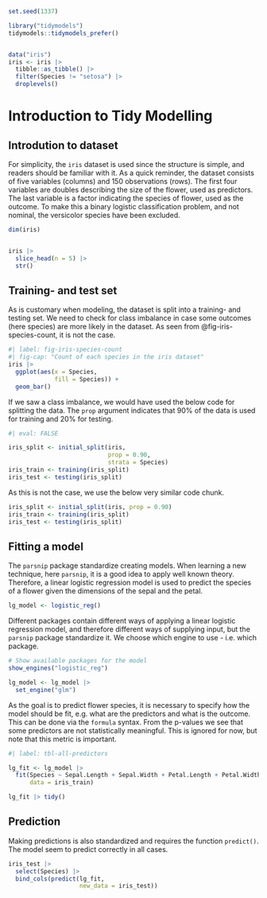 ```r
set.seed(1337)

library("tidymodels")
tidymodels::tidymodels_prefer()


data("iris")
iris <- iris |>
  tibble::as_tibble() |> 
  filter(Species != "setosa") |> 
  droplevels()
```


# Introduction to Tidy Modelling
## Introdution to dataset
For simplicity, the `iris` dataset is used since the structure is simple, and readers should be familiar with it. As a quick reminder, the dataset consists of five variables (columns) and 150 observations (rows). The first four variables are doubles describing the size of the flower, used as predictors. The last variable is a factor indicating the species of flower, used as the outcome. To make this a binary logistic classification problem, and not nominal, the versicolor species have been excluded.
```r
dim(iris)


iris |> 
  slice_head(n = 5) |>
  str()
```

## Training- and test set
As is customary when modeling, the dataset is split into a training- and testing set. We need to check for class imbalance in case some outcomes (here species) are more likely in the dataset. As seen from @fig-iris-species-count, it is not the case.
```r
#| label: fig-iris-species-count
#| fig-cap: "Count of each species in the iris dataset"
iris |> 
  ggplot(aes(x = Species,
             fill = Species)) +
  geom_bar()
```

If we saw a class imbalance, we would have used the below code for splitting the data. The `prop` argument indicates that 90% of the data is used for training and 20% for testing.
```r
#| eval: FALSE

iris_split <- initial_split(iris,
                            prop = 0.90,
                            strata = Species)
iris_train <- training(iris_split)
iris_test <- testing(iris_split)
```

As this is not the case, we use the below very similar code chunk.
```r
iris_split <- initial_split(iris, prop = 0.90)
iris_train <- training(iris_split)
iris_test <- testing(iris_split)
```

## Fitting a model
The `parsnip` package standardize creating models. When learning a new technique, here `parsnip`, it is a good idea to apply well known theory. Therefore, a linear logistic regression model is used to predict the species of a flower given the dimensions of the sepal and the petal.
```r
lg_model <- logistic_reg()
```

Different packages contain different ways of applying a linear logistic regression model, and therefore different ways of supplying input, but the `parsnip` package standardize it. We choose which engine to use - i.e. which package.

```r
# Show available packages for the model
show_engines("logistic_reg")

lg_model <- lg_model |> 
  set_engine("glm")
```

As the goal is to predict flower species, it is necessary to specify how the model should be fit, e.g. what are the predictors and what is the outcome. This can be done via the `formula` syntax. From the p-values we see that some predictors are not statistically meaningful. This is ignored for now, but note that this metric is important.

```r
#| label: tbl-all-predictors

lg_fit <- lg_model |>
  fit(Species ~ Sepal.Length + Sepal.Width + Petal.Length + Petal.Width,
      data = iris_train)

lg_fit |> tidy()
```

## Prediction
Making predictions is also standardized and requires the function `predict()`. The model seem to predict correctly in all cases.
```r
iris_test |> 
  select(Species) |> 
  bind_cols(predict(lg_fit,
                    new_data = iris_test))
```










